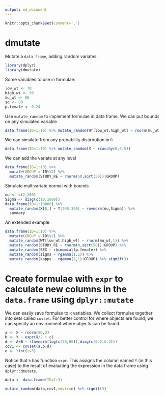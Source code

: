 ```yaml
---
output: md_document
---
```


```r
knitr::opts_chunk$set(comment='.')
```



# dmutate
Mutate a `data.frame`, adding random variates.

```r
library(dplyr)
library(dmutate)
```



Some variables to use in formulae:
```r
low_wt <- 70
high_wt <- 90
mu_wt <- 80
sd <- 80
p.female <- 0.24
```

Use `mutate_random` to implement formulae in data frame.  We can put bounds on any simulated variable
```r
data.frame(ID=1:10) %>% mutate_random(WT[low_wt,high_wt] ~ rnorm(mu_wt,sd))
```

We can simulate from any probability distirbution in `R`
```r
data.frame(ID=1:10) %>% mutate_random(X ~ rcauchy(0,0.5))
```

We can add the variate at any level
```r
data.frame(ID=1:10) %>%
  mutate(GROUP = ID%%2) %>%
  mutate_random(STUDY_RE ~ rnorm(50,sqrt(50))|GROUP)
```

Simulate multivariate normal with bounds
```r
mu <- c(2,200)
Sigma <- diag(c(10,1000))
data.frame(ID=1:10000) %>%
  mutate_random(X[0,] + Y[200,300] ~ rmvnorm(mu,Sigma)) %>% 
  summary
```



An extended example:
```r
data.frame(ID=1:10) %>%
  mutate(GROUP = ID%%2) %>%
  mutate_random(WT[low_wt,high_wt] ~ rnorm(mu_wt,1)) %>%
  mutate_random(STUDY_RE ~ rnorm(0,sqrt(50))|GROUP) %>%
  mutate_random(SEX ~ rbinomial(p.female)) %>%
  mutate_random(sigma ~ rgamma(1,1)) %>%
  mutate_random(kappa ~ rgamma(1,1)|GROUP) %>% signif(3)

```


# Create formulae with `expr` to calculate new columns in the `data.frame` using `dplyr::mutate`

We can easily save formulae to `R` variables.  We collect formulae together into sets called `covset`.  For better control for 
where objects are found, we can specify an environment where objects can be found.



```r
a <- X ~ rnorm(50,3)
b <- Y ~ expr(X/2 + c)
d <- A+B ~ rlmvnorm(log(c(20,80)),diag(c(0.2,0.2)))
cov1 <- covset(a,b,d)
e <- list(c=3)
```

Notice that `b` has function `expr`.  This assigns the column named `Y` (in this case) to the result of evaluating the 
expression in the data frame using `dplyr::dmutate`.

```r
data <- data.frame(ID=1:3)

mutate_random(data,cov1,envir=e) %>% signif(3)
```





